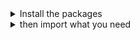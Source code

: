 
<details><summary >Install the packages</summary>

Install from [the React bundle](?path=/docs/introduction-installation--page) or as a single package:

```bash
npm install @orbit-ui/icons
```
</details>

<details><summary >then import what you need</summary>

As a react component:

```jsx
import { IconName } from "@orbit-ui/icons";
```

As an image:

```jsx
import IconName from "@orbit-ui/icons/icon-name.svg";

<img src={IconName} />
```

As a background image:

```css
.name-icon: {
    background: url("~@orbit-ui/icons/icon-name.svg");
}
```

</details>
